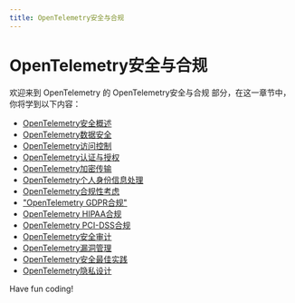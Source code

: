 ```yaml
---
title: OpenTelemetry安全与合规
---
```


# OpenTelemetry安全与合规

欢迎来到 OpenTelemetry 的 OpenTelemetry安全与合规 部分，在这一章节中，你将学到以下内容：

- [OpenTelemetry安全概述](./0-opentelemetry-security-overview.mdx)
- [OpenTelemetry数据安全](./1-opentelemetry-data-security.mdx)
- [OpenTelemetry访问控制](./2-opentelemetry-access-control.mdx)
- [OpenTelemetry认证与授权](./3-opentelemetry-certification-and-authorization.mdx)
- [OpenTelemetry加密传输](./4-opentelemetry-encrypted-transmission.mdx)
- [OpenTelemetry个人身份信息处理](./5-opentelemetry-processing-of-personally-identifiable-information.mdx)
- [OpenTelemetry合规性考虑](./6-opentelemetry-compliance-considerations.mdx)
- ["OpenTelemetry GDPR合规"](./7-opentelemetry-gdpr-compliance.mdx)
- [OpenTelemetry HIPAA合规](./8-opentelemetry-hipaa-compliance.mdx)
- [OpenTelemetry PCI-DSS合规](./9-opentelemetry-pci-dss-compliance.mdx)
- [OpenTelemetry安全审计](./10-opentelemetry-security-audit.mdx)
- [OpenTelemetry漏洞管理](./11-opentelemetry-vulnerability-management.mdx)
- [OpenTelemetry安全最佳实践](./12-opentelemetry-security-best-practices.mdx)
- [OpenTelemetry隐私设计](./13-opentelemetry-privacy-design.mdx)

Have fun coding!